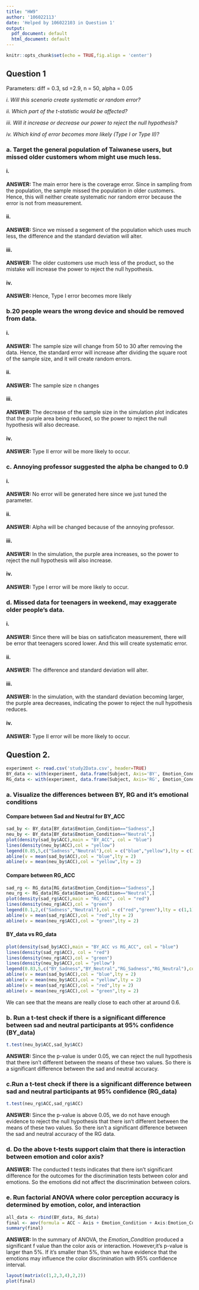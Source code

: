 ```yaml
---
title: "HW9"
author: '106022113'
date: 'Helped by 106022103 in Question 1'
output:
  pdf_document: default
  html_document: default
---
```


```r
knitr::opts_chunk$set(echo = TRUE,fig.align = 'center')
```

## Question 1
Parameters: diff = 0.3, sd =2.9, n = 50, alpha = 0.05

*i. Will this scenario create systematic or random error?*

*ii. Which part of the t-statistic would be affected?*

*iii. Will it increase or decrease our power to reject the null hypothesis?*

*iv. Which kind of error becomes more likely (Type I or Type II)?*

### a. Target the general population of Taiwanese users, but missed older customers whom might use much less.

#### i.
**ANSWER: **The main error here is the coverage error. Since in sampling from the population, the sample missed the population in older customers. Hence, this will neither create systematic nor random error because the error is not from measurement.

#### ii.
**ANSWER: ** Since we missed a segement of the population which uses much less, the difference and the standard deviation will alter.

#### iii.
**ANSWER: ** The older customers use much less of the product, so the mistake will increase the power to reject the null hypothesis.

#### iv.
**ANSWER: ** Hence, Type I error becomes more likely

### b.20 people wears the wrong device and should be removed from data.
#### i.
**ANSWER: ** The sample size will change from 50 to 30 after removing the data.  Hence, the standard error will increase after dividing the square root of the sample size,  and it will create random errors.

#### ii.
**ANSWER: ** The sample size n changes

#### iii.
**ANSWER: ** The decrease of the sample size in the simulation plot indicates that the purple area being reduced, so the power to reject the null hypothesis will also decrease.

#### iv.
**ANSWER: ** Type II error will be more likely to occur.

### c. Annoying professor suggested the alpha be changed to 0.9
#### i.
**ANSWER: ** No error will be generated here since we just tuned the parameter.

#### ii.
**ANSWER: ** Alpha will be changed because of the annoying professor.

#### iii.
**ANSWER: ** In the simulation, the purple area increases, so the power to reject the null hypothesis will also increase.

#### iv.
**ANSWER: ** Type I error will be more likely to occur.

### d. Missed data for teenagers in weekend, may exaggerate older people's data.
#### i.
**ANSWER: ** Since there will be bias on satisficaton measurement, there will be error that teenagers scored lower. And this will create systematic error.

#### ii.
**ANSWER: ** The difference and standard deviation will alter.

#### iii.
**ANSWER: ** In the simulation, with the standard deviation becoming larger, the purple area decreases, indicating the power to reject the null hypothesis reduces.

#### iv.
**ANSWER: ** Type II error will be more likely to occur.

## Question 2.
```r
experiment <- read.csv('study2Data.csv', header=TRUE)
BY_data <- with(experiment, data.frame(Subject, Axis='BY', Emotion_Condition, ACC=BY_ACC, SAD_ESRI))
RG_data <- with(experiment, data.frame(Subject, Axis='RG', Emotion_Condition, ACC=RG_ACC, SAD_ESRI))
```
### a. Visualize the differences between BY, RG and it's emotional conditions
#### Compare between Sad and Neutral for BY_ACC
```r
sad_by <- BY_data[BY_data$Emotion_Condition=="Sadness",]
neu_by <- BY_data[BY_data$Emotion_Condition=="Neutral",]
plot(density(sad_by$ACC),main = "BY_ACC", col = "blue")
lines(density(neu_by$ACC),col = "yellow")
legend(0.85,5,c("Sadness","Neutral"),col = c("blue","yellow"),lty = c(1,1))
abline(v = mean(sad_by$ACC),col = "blue",lty = 2)
abline(v = mean(neu_by$ACC),col = "yellow",lty = 2)
```

#### Compare between RG_ACC
```r
sad_rg <- RG_data[RG_data$Emotion_Condition=="Sadness",]
neu_rg <- RG_data[RG_data$Emotion_Condition=="Neutral",]
plot(density(sad_rg$ACC),main = "RG_ACC", col = "red")
lines(density(neu_rg$ACC),col = "green")
legend(0.1,2,c("Sadness","Neutral"),col = c("red","green"),lty = c(1,1))
abline(v = mean(sad_rg$ACC),col = "red",lty = 2)
abline(v = mean(neu_rg$ACC),col = "green",lty = 2)
```

#### BY_data vs RG_data
```r
plot(density(sad_by$ACC),main = "BY_ACC vs RG_ACC", col = "blue")
lines(density(sad_rg$ACC), col = "red")
lines(density(neu_rg$ACC),col = "green")
lines(density(neu_by$ACC),col = "yellow")
legend(0.83,5,c("BY_Sadness","BY_Neutral","RG_Sadness","RG_Neutral"),col = c("blue","yellow","red","green"),lty = c(1,1,1,1))
abline(v = mean(sad_by$ACC),col = "blue",lty = 2)
abline(v = mean(neu_by$ACC),col = "yellow",lty = 2)
abline(v = mean(sad_rg$ACC),col = "red",lty = 2)
abline(v = mean(neu_rg$ACC),col = "green",lty = 2)
```

We can see that the means are really close to each other at around 0.6.

### b. Run a t-test check if there is a significant difference between sad and neutral participants at 95% confidence (BY_data)
```r
t.test(neu_by$ACC,sad_by$ACC)
```
**ANSWER: **Since the p-value is under 0.05, we can reject the null hypothesis that there isn't different between the means of these two values. So there is a significant difference between the sad and neutral accuracy.

### c.Run a t-test check if there is a significant difference between sad and neutral participants at 95% confidence (RG_data)
```r
t.test(neu_rg$ACC,sad_rg$ACC)
```
**ANSWER: **Since the p-value is above 0.05, we do not have enough evidence to reject the null hypothesis that there isn't different between the means of these two values. So there isn't a significant difference between the sad and neutral accuracy of the RG data.

### d. Do the above t-tests support claim that there is interaction between emotion and color axis?
**ANSWER: ** The conducted t tests indicates that there isn't significant difference for the outcomes for the discrimination tests between color and emotions. So the emotions did not affect the discrimination between colors.

### e. Run factorial ANOVA where color perception accuracy is determined by emotion, color, and interaction
```r
all_data <- rbind(BY_data, RG_data)
final <- aov(formula = ACC ~ Axis + Emotion_Condition + Axis:Emotion_Condition, data=all_data)
summary(final)
```

**ANSWER: ** In the summary of ANOVA, the *Emotion_Condition* produced a significant f value than the color axis or interaction. However,it's p-value is larger than 5%. If it's smaller than 5%, than we have evidence that the emotions may influence the color discrimination with 95% confidence interval.

```r
layout(matrix(c(1,2,3,4),2,2))
plot(final)
```
